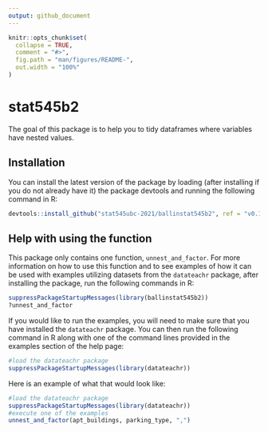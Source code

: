 ```yaml
---
output: github_document
---
```


<!-- README.md is generated from README.Rmd. Please edit that file -->

```r
knitr::opts_chunk$set(
  collapse = TRUE,
  comment = "#>",
  fig.path = "man/figures/README-",
  out.width = "100%"
)
```

# stat545b2

<!-- badges: start -->
<!-- badges: end -->

The goal of this package is to help you to tidy dataframes where variables have nested values.

## Installation

You can install the latest version of the package by loading (after installing if you do not already have it) the package devtools and running the following command in R:

``` r
devtools::install_github("stat545ubc-2021/ballinstat545b2", ref = "v0.1.0")
```

## Help with using the function

This package only contains one function, `unnest_and_factor`. For more information on how to use this function and to see examples of how it can be used with examples utilizing datasets from the `datateachr` package, after installing the package, run the following commands in R:

```r
suppressPackageStartupMessages(library(ballinstat545b2))
?unnest_and_factor
```

If you would like to run the examples, you will need to make sure that you have installed the `datateachr` package. You can then run the following command in R along with one of the command lines provided in the examples section of the help page:

```r
#load the datateachr package
suppressPackageStartupMessages(library(datateachr))

```

Here is an example of what that would look like:

```r
#load the datateachr package
suppressPackageStartupMessages(library(datateachr))
#execute one of the examples
unnest_and_factor(apt_buildings, parking_type, ",")
```
